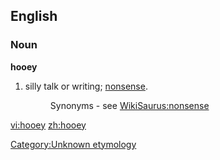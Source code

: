 ==English==

===Noun===
'''hooey'''

# {{slang}} silly talk or writing; [[nonsense]].
#:Synonyms - see [[WikiSaurus:nonsense]]

<!--SOED-->

[[Category:Unknown etymology]]

[[vi:hooey]]
[[zh:hooey]]